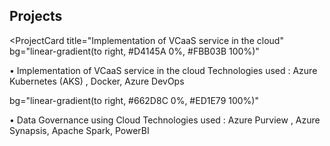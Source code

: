 ## Projects

<ProjectCard
  title="Implementation of VCaaS service in the cloud"
  bg="linear-gradient(to right, #D4145A 0%, #FBB03B 100%)"
>
•	Implementation of VCaaS service in the cloud
Technologies used : Azure Kubernetes (AKS) , Docker, Azure DevOps

</ProjectCard>
<ProjectCard
  title="Data Governance using Cloud"
  
  bg="linear-gradient(to right, #662D8C 0%, #ED1E79 100%)"
>
•	Data Governance using Cloud
Technologies used : Azure Purview , Azure Synapsis, Apache Spark, PowerBI

</ProjectCard>
